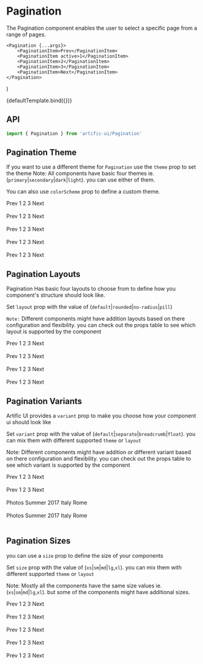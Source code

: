 
# Pagination

The Pagination component enables the user to select a specific page from a range of pages.

    <Pagination {...args}>
        <PaginationItem>Prev</PaginationItem>
        <PaginationItem active>1</PaginationItem>
        <PaginationItem>2</PaginationItem>
        <PaginationItem>3</PaginationItem>
        <PaginationItem>Next</PaginationItem>
    </Pagination>
)

<div>
    <div name="Default">{defaultTemplate.bind({})}</div>
</div>

## API

```jsx
import { Pagination } from 'artific-ui/Pagination'
```

## Pagination Theme

If you want to use a different theme for `Pagination` use the `theme` prop to set the theme
Note: All components have basic four themes ie. (`primary`|`secondary`|`dark`|`light`). you can use either of them.

You can also use `colorScheme` prop to define a custom theme.

<div>
    <div name="Pagination Theme">
        <Pagination theme="primary">
            <PaginationItem>Prev</PaginationItem>
            <PaginationItem active={true}>1</PaginationItem>
            <PaginationItem>2</PaginationItem>
            <PaginationItem>3</PaginationItem>
            <PaginationItem>Next</PaginationItem>
        </Pagination>
        <br />
        <br />
        <Pagination theme="secondary">
            <PaginationItem>Prev</PaginationItem>
            <PaginationItem active={true}>1</PaginationItem>
            <PaginationItem>2</PaginationItem>
            <PaginationItem>3</PaginationItem>
            <PaginationItem>Next</PaginationItem>
        </Pagination>
        <br />
        <br />
        <Pagination theme="dark">
            <PaginationItem>Prev</PaginationItem>
            <PaginationItem active={true}>1</PaginationItem>
            <PaginationItem>2</PaginationItem>
            <PaginationItem>3</PaginationItem>
            <PaginationItem>Next</PaginationItem>
        </Pagination>
        <br />
        <br />
        <Pagination theme="light">
            <PaginationItem>Prev</PaginationItem>
            <PaginationItem active={true}>1</PaginationItem>
            <PaginationItem>2</PaginationItem>
            <PaginationItem>3</PaginationItem>
            <PaginationItem>Next</PaginationItem>
        </Pagination>
        <br />
        <br />
        <Pagination
            colorScheme={{
                background: 'linear-gradient(45deg, #e736f4, #673ab7)',
                backgroundColor: '#e736f4',
                color: 'white',
            }}
        >
            <PaginationItem>Prev</PaginationItem>
            <PaginationItem active={true}>1</PaginationItem>
            <PaginationItem>2</PaginationItem>
            <PaginationItem>3</PaginationItem>
            <PaginationItem>Next</PaginationItem>
        </Pagination>
    </div>
</div>

## Pagination Layouts

Pagination Has basic four layouts to choose from to define how you component's structure should look like.

Set `layout` prop with the value of (`default`|`rounded`|`no-radius`|`pill`)

`Note:` Different components might have addition layouts based on there configuration and flexibility. you can check out the props table to see which layout is supported by the component

<div>
    <div name="Pagination Layouts">
        <Pagination layout="default">
            <PaginationItem>Prev</PaginationItem>
            <PaginationItem active={true}>1</PaginationItem>
            <PaginationItem>2</PaginationItem>
            <PaginationItem>3</PaginationItem>
            <PaginationItem>Next</PaginationItem>
        </Pagination>
        <br />
        <br />
        <Pagination layout="rounded">
            <PaginationItem>Prev</PaginationItem>
            <PaginationItem active={true}>1</PaginationItem>
            <PaginationItem>2</PaginationItem>
            <PaginationItem>3</PaginationItem>
            <PaginationItem>Next</PaginationItem>
        </Pagination>
        <br />
        <br />
        <Pagination layout="pill">
            <PaginationItem>Prev</PaginationItem>
            <PaginationItem active={true}>1</PaginationItem>
            <PaginationItem>2</PaginationItem>
            <PaginationItem>3</PaginationItem>
            <PaginationItem>Next</PaginationItem>
        </Pagination>
        <br />
        <br />
        <Pagination layout="no-radius">
            <PaginationItem>Prev</PaginationItem>
            <PaginationItem active={true}>1</PaginationItem>
            <PaginationItem>2</PaginationItem>
            <PaginationItem>3</PaginationItem>
            <PaginationItem>Next</PaginationItem>
        </Pagination>
    </div>
</div>

## Pagination Variants

Artific UI provides a `variant` prop to make you choose how your component ui should look like

Set `variant` prop with the value of (`default`|`separate`|`breadcrumb`|`float`). you can mix them with different supported `theme` or `layout`

Note: Different components might have addition or different variant based on there configuration and flexibility.
you can check out the props table to see which variant is supported by the component

<div>
    <div name="Pagination Variants">
        <Pagination variant="default">
            <PaginationItem>Prev</PaginationItem>
            <PaginationItem active={true}>1</PaginationItem>
            <PaginationItem>2</PaginationItem>
            <PaginationItem>3</PaginationItem>
            <PaginationItem>Next</PaginationItem>
        </Pagination>
        <br />
        <br />
        <Pagination variant="separate">
            <PaginationItem>Prev</PaginationItem>
            <PaginationItem active={true}>1</PaginationItem>
            <PaginationItem>2</PaginationItem>
            <PaginationItem>3</PaginationItem>
            <PaginationItem>Next</PaginationItem>
        </Pagination>
        <br />
        <br />
        <Pagination variant="breadcrumb">
            <PaginationItem>Photos</PaginationItem>
            <PaginationItem>Summer 2017</PaginationItem>
            <PaginationItem>Italy</PaginationItem>
            <PaginationItem>Rome</PaginationItem>
        </Pagination>
        <br />
        <br />
        <Pagination variant="float">
            <PaginationItem>Photos</PaginationItem>
            <PaginationItem>Summer 2017</PaginationItem>
            <PaginationItem>Italy</PaginationItem>
            <PaginationItem>Rome</PaginationItem>
        </Pagination>
        <br />
        <br />
    </div>
</div>

## Pagination Sizes

you can use a `size` prop to define the size of your components

Set `size` prop with the value of (`xs`|`sm`|`md`|`lg`,`xl`). you can mix them with different supported `theme` or `layout`

Note: Mostly all the components have the same size values ie.(`xs`|`sm`|`md`|`lg`,`xl`). but some of the components might have additional sizes.

<div>
    <div name="Pagination Sizes">
        <Pagination size="xs">
            <PaginationItem>Prev</PaginationItem>
            <PaginationItem active={true}>1</PaginationItem>
            <PaginationItem>2</PaginationItem>
            <PaginationItem>3</PaginationItem>
            <PaginationItem>Next</PaginationItem>
        </Pagination>
        <br />
        <br />
        <Pagination size="sm">
            <PaginationItem>Prev</PaginationItem>
            <PaginationItem active={true}>1</PaginationItem>
            <PaginationItem>2</PaginationItem>
            <PaginationItem>3</PaginationItem>
            <PaginationItem>Next</PaginationItem>
        </Pagination>
        <br />
        <br />
        <Pagination size="md">
            <PaginationItem>Prev</PaginationItem>
            <PaginationItem active={true}>1</PaginationItem>
            <PaginationItem>2</PaginationItem>
            <PaginationItem>3</PaginationItem>
            <PaginationItem>Next</PaginationItem>
        </Pagination>
        <br />
        <br />
        <Pagination size="lg">
            <PaginationItem>Prev</PaginationItem>
            <PaginationItem active={true}>1</PaginationItem>
            <PaginationItem>2</PaginationItem>
            <PaginationItem>3</PaginationItem>
            <PaginationItem>Next</PaginationItem>
        </Pagination>
        <br />
        <br />
        <Pagination size="xl">
            <PaginationItem>Prev</PaginationItem>
            <PaginationItem active={true}>1</PaginationItem>
            <PaginationItem>2</PaginationItem>
            <PaginationItem>3</PaginationItem>
            <PaginationItem>Next</PaginationItem>
        </Pagination>
        <br />
        <br />
    </div>
</div>
